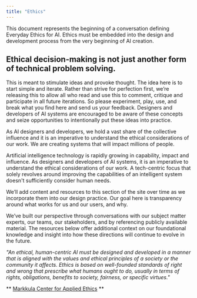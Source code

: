 ```yaml
---
title: "Ethics"
---
```



<PageDescription>

  This document represents the beginning of a conversation defining Everyday Ethics for AI. Ethics must be embedded into the design and development process from the very beginning of AI creation.

</PageDescription>

<Row className="resource-card-group">
<Column noGutterSm={true} colSm={4} colMd={2} colMd={3} colLg={4}>
<ResourceCard
  href={'ibm.biz/everydayethics'}
  subTitle={'Everyday Ethics for AI'} />
</Column>
<Column noGutterSm={true} colSm={4} colMd={2} colMd={3} colLg={4}>
<ResourceCard
  href={'https://www.research.ibm.com/artificial-intelligence/trusted-ai/'}
  subTitle={'Trusted AI'} />
</Column>
<Column noGutterSm={true} colSm={4} colMd={2} colMd={3} colLg={4}>
<ResourceCard
  href={'https://ethicsinaction.ieee.org/'}
  subTitle={'IEEE’s Ethically Aligned Design'} />
</Column>
<Column noGutterSm={true} colSm={4} colMd={2} colMd={3} colLg={4}>
<ResourceCard
  href={'https://www.partnershiponai.org/'}
  subTitle={'The Partnership on AI'} />
</Column>
</Row>

## Ethical decision-making is not just another form of technical problem solving.

<Row>
<Column colMd={7} colLg={7}>

This is meant to stimulate ideas and provoke thought. The idea here is to start simple and iterate. Rather than strive for perfection first, we’re releasing this to allow all who read and use this to comment, critique and participate in all future iterations. So please experiment, play, use, and break what you find here and send us your feedback. Designers and developers of AI systems are encouraged to be aware of these concepts and seize opportunities to intentionally put these ideas into practice.

As AI designers and developers, we hold a vast share of the collective influence and it is an imperative to understand the ethical considerations of our work. We are creating systems that will impact millions of people.

Artificial intelligence technology is rapidly growing in capability, impact and influence. As designers and developers of AI systems, it is an imperative to understand the ethical considerations of our work. A tech-centric focus that solely revolves around improving the capabilities of an intelligent system doesn't sufficiently consider human needs.

We’ll add content and resources to this section of the site over time as we incorporate them into our design practice. Our goal here is transparency around what works for us and our users, and why.

We’ve built our perspective through conversations with our subject matter experts, our teams, our stakeholders, and by referencing publicly available material. The resources below offer additional context on our foundational knowledge and insight into how these directions will continue to evolve in the future.

</Column>

<Column colSm={4} colMd={4} offsetLg={1} colLg={3}>
<Aside className={'quote'}>

_"An ethical, human-centric AI must be designed and developed in a manner that is aligned with the values and ethical principles of a society or the community it affects. Ethics is based on well-founded standards of right and wrong that prescribe what humans ought to do, usually in terms of rights, obligations, benefits to society, fairness, or specific virtues."_

** [Markkula Center for Applied Ethics](https://www.scu.edu/ethics/ethics-resources/ethical-decision-making/what-is-ethics/) **

</Aside>
</Column>
</Row>

